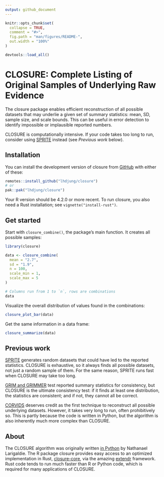 ```yaml
---
output: github_document
---
```


<!-- README.md is generated from README.Rmd. Please edit that file -->

```r
knitr::opts_chunk$set(
  collapse = TRUE,
  comment = "#>",
  fig.path = "man/figures/README-",
  out.width = "100%"
)
```

```r
devtools::load_all()
```


# CLOSURE: Complete Listing of Original Samples of Underlying Raw Evidence

<!-- badges: start -->

<!-- badges: end -->

The closure package enables efficient reconstruction of all possible datasets that may underlie a given set of summary statistics: mean, SD, sample size, and scale bounds. This can be useful in error detection to identify impossible or implausible reported numbers.

CLOSURE is computationally intensive. If your code takes too long to run, consider using [SPRITE](https://lukaswallrich.github.io/rsprite2/) instead (see *Previous work* below).

## Installation

You can install the development version of closure from [GitHub](https://github.com/) with either of these:

``` r
remotes::install_github("lhdjung/closure")
# or
pak::pak("lhdjung/closure")
```

Your R version should be 4.2.0 or more recent. To run closure, you also need a Rust installation; see `vignette("install-rust")`.

## Get started

Start with `closure_combine()`, the package's main function. It creates all possible samples:

```r
library(closure)

data <- closure_combine(
  mean = "2.7",
  sd = "1.9",
  n = 100,
  scale_min = 1,
  scale_max = 5
)

# Columns run from 1 to `n`, rows are combinations
data
```

Visualize the overall distribution of values found in the combinations:

```r
closure_plot_bar(data)
```

Get the same information in a data frame:

```r
closure_summarize(data)
```

## Previous work

[SPRITE](https://lukaswallrich.github.io/rsprite2) generates random datasets that could have led to the reported statistics. CLOSURE is exhaustive, so it always finds all possible datasets, not just a random sample of them. For the same reason, SPRITE runs fast when CLOSURE may take too long.

[GRIM and GRIMMER](https://lhdjung.github.io/scrutiny/) test reported summary statistics for consistency, but CLOSURE is the ultimate consistency test: if it finds at least one distribution, the statistics are consistent; and if not, they cannot all be correct.

[CORVIDS](https://github.com/katherinemwood/corvids) deserves credit as the first technique to reconstruct all possible underlying datasets. However, it takes very long to run, often prohibitively so. This is partly because the code is written in Python, but the algorithm is also inherently much more complex than CLOSURE.

## About

The CLOSURE algorithm was originally written [in Python](https://github.com/larigaldie-n/CLOSURE-Python) by Nathanael Larigaldie. The R package closure provides easy access to an optimized implementation in Rust, [closure-core](https://crates.io/crates/closure-core), via the amazing [extendr](https://extendr.github.io/) framework. Rust code tends to run much faster than R or Python code, which is required for many applications of CLOSURE.
